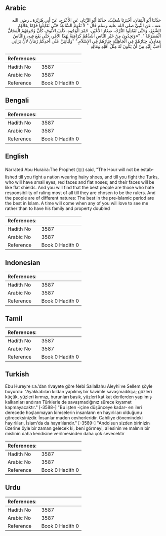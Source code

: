 ## Arabic


<div dir="rtl" lang="ar" style={{fontSize:'larger',backgroundColor:'#f8f9fa',padding:20}}>
حَدَّثَنَا أَبُو الْيَمَانِ، أَخْبَرَنَا شُعَيْبٌ، حَدَّثَنَا أَبُو الزِّنَادِ، عَنِ الأَعْرَجِ، عَنْ أَبِي هُرَيْرَةَ ـ رضى الله عنه ـ عَنِ النَّبِيِّ صلى الله عليه وسلم قَالَ ‏"‏ لاَ تَقُومُ السَّاعَةُ حَتَّى تُقَاتِلُوا قَوْمًا نِعَالُهُمُ الشَّعَرُ، وَحَتَّى تُقَاتِلُوا التُّرْكَ، صِغَارَ الأَعْيُنِ، حُمْرَ الْوُجُوهِ، ذُلْفَ الأُنُوفِ كَأَنَّ وُجُوهَهُمُ الْمَجَانُّ الْمُطْرَقَةُ ‏"‏‏.‏ "«وَتَجِدُونَ مِنْ خَيْرِ النَّاسِ أَشَدَّهُمْ كَرَاهِيَةً لِهَذَا الأَمْرِ، حَتَّى يَقَعَ فِيهِ، وَالنَّاسُ مَعَادِنُ، خِيَارُهُمْ فِي الْجَاهِلِيَّةِ خِيَارُهُمْ فِي الإِسْلاَمِ." "وَلَيَأْتِيَنَّ عَلَى أَحَدِكُمْ زَمَانٌ لأَنْ يَرَانِي أَحَبُّ إِلَيْهِ مِنْ أَنْ يَكُونَ لَهُ مِثْلُ أَهْلِهِ وَمَالِهِ
</div>
<div style={{backgroundColor:'#f8f9fa',padding:20, marginBottom: 10}}><table> <thead> <tr> <th>References:</th> <th></th> </tr> </thead> <tbody><tr><td>Hadith No</td><td>3587</td></tr><tr><td>Arabic No</td><td>3587</td></tr><tr><td>Reference</td><td>Book 0 Hadith 0</td></tr></tbody></table></div>

## Bengali


<div dir="ltr" lang="bn" style={{fontSize:'larger',backgroundColor:'#f8f9fa',padding:20}}>

</div>
<div style={{backgroundColor:'#f8f9fa',padding:20, marginBottom: 10}}><table> <thead> <tr> <th>References:</th> <th></th> </tr> </thead> <tbody><tr><td>Hadith No</td><td>3587</td></tr><tr><td>Arabic No</td><td>3587</td></tr><tr><td>Reference</td><td>Book 0 Hadith 0</td></tr></tbody></table></div>

## English


<div dir="ltr" lang="en" style={{fontSize:'larger',backgroundColor:'#f8f9fa',padding:20}}>
Narrated Abu Huraira:The Prophet (ﷺ) said, "The Hour will not be established till you fight a nation wearing hairy shoes, and till you fight the Turks, who will have small eyes, red faces and flat noses; and their faces will be like flat shields. And you will find that the best people are those who hate responsibility of ruling most of all till they are chosen to be the rulers. And the people are of different natures: The best in the pre-lslamic period are the best in Islam. A time will come when any of you will love to see me rather than to have his family and property doubled
</div>
<div style={{backgroundColor:'#f8f9fa',padding:20, marginBottom: 10}}><table> <thead> <tr> <th>References:</th> <th></th> </tr> </thead> <tbody><tr><td>Hadith No</td><td>3587</td></tr><tr><td>Arabic No</td><td>3587</td></tr><tr><td>Reference</td><td>Book 0 Hadith 0</td></tr></tbody></table></div>

## Indonesian


<div dir="ltr" lang="id" style={{fontSize:'larger',backgroundColor:'#f8f9fa',padding:20}}>

</div>
<div style={{backgroundColor:'#f8f9fa',padding:20, marginBottom: 10}}><table> <thead> <tr> <th>References:</th> <th></th> </tr> </thead> <tbody><tr><td>Hadith No</td><td>3587</td></tr><tr><td>Arabic No</td><td>3587</td></tr><tr><td>Reference</td><td>Book 0 Hadith 0</td></tr></tbody></table></div>

## Tamil


<div dir="ltr" lang="ta" style={{fontSize:'larger',backgroundColor:'#f8f9fa',padding:20}}>

</div>
<div style={{backgroundColor:'#f8f9fa',padding:20, marginBottom: 10}}><table> <thead> <tr> <th>References:</th> <th></th> </tr> </thead> <tbody><tr><td>Hadith No</td><td>3587</td></tr><tr><td>Arabic No</td><td>3587</td></tr><tr><td>Reference</td><td>Book 0 Hadith 0</td></tr></tbody></table></div>

## Turkish


<div dir="ltr" lang="tr" style={{fontSize:'larger',backgroundColor:'#f8f9fa',padding:20}}>
Ebu Hureyre r.a.'dan rivayete göre Nebi Sallallahu Aleyhi ve Sellem şöyle buyurdu: "Ayakkabıları kıldan yapılmış bir kavimle savaşmadıkça; gözleri küçük, yüzleri kırmızı, burunları basık, yüzleri kat kat derilerden yapılmış kalkanları andıran Türklerle de savaşmadığınız sürece kıyamet kapmayacaktır." [-3588-] "Bu işten -içine düşünceye kadar- en ileri derecede hoşlanmayan kimselerin insanların en hayırlıları olduğunu göreceksinizdir. İnsanlar maden cevherleridir. Cahiliye dönemindeki hayırlıları, İslam'da da hayırlılarıdır." [-3589-] "Andolsun sizden birinizin üzerine öyle bir zaman gelecek ki, beni görmeyi, ailesinin ve malının bir mislinin daha kendisine verilmesinden daha çok sevecektir
</div>
<div style={{backgroundColor:'#f8f9fa',padding:20, marginBottom: 10}}><table> <thead> <tr> <th>References:</th> <th></th> </tr> </thead> <tbody><tr><td>Hadith No</td><td>3587</td></tr><tr><td>Arabic No</td><td>3587</td></tr><tr><td>Reference</td><td>Book 0 Hadith 0</td></tr></tbody></table></div>

## Urdu


<div dir="rtl" lang="ur" style={{fontSize:'larger',backgroundColor:'#f8f9fa',padding:20}}>

</div>
<div style={{backgroundColor:'#f8f9fa',padding:20, marginBottom: 10}}><table> <thead> <tr> <th>References:</th> <th></th> </tr> </thead> <tbody><tr><td>Hadith No</td><td>3587</td></tr><tr><td>Arabic No</td><td>3587</td></tr><tr><td>Reference</td><td>Book 0 Hadith 0</td></tr></tbody></table></div>